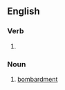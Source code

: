 ==English==

===Verb===
{{head|en|verb form}}

# {{present participle of|en|bombard|nocat=1}}

===Noun===
{{en-noun}}

# [[bombardment]]